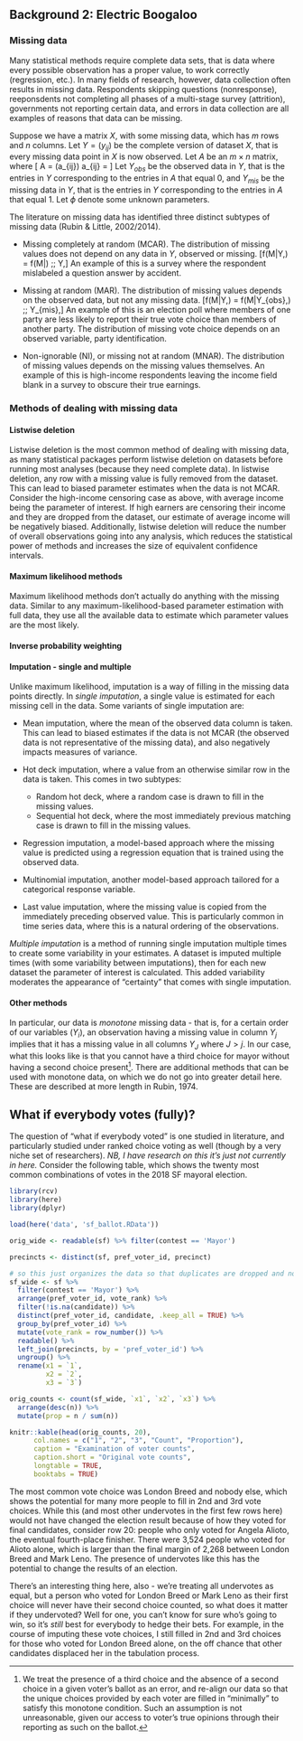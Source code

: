 ## Background 2: Electric Boogaloo

### Missing data

Many statistical methods require complete data sets, that is data where every possible observation has a proper value, to work correctly (regression, etc.). <!-- find better examples and a source for this --> In many fields of research, however, data collection often results in missing data. Respondents skipping questions (nonresponse), reeponsdents not completing all phases of a multi-stage survey (attrition), governments not reporting certain data, and errors in data collection are all examples of reasons that data can be missing.

Suppose we have a matrix $X$, with some missing data, which has $m$ rows and $n$ columns. Let $Y = (y_{ij})$ be the complete version of dataset $X$, that is every missing data point in $X$ is now observed. Let $A$ be an $m \times n$ matrix, where
\[
A = (a_{ij}) \text{, where } a_{ij} = \cases{1, \text{ when }x_{ij}\text{ is missing}\\
0, \text{ when }x_{ij}\text{ is not missing}}
\]
Let $Y_{obs}$ be the observed data in $Y$, that is the entries in $Y$ corresponding to the entries in $A$ that equal 0, and $Y_{mis}$ be the missing data in $Y$, that is the entries in $Y$ corresponding to the entries in $A$ that equal 1. Let $\phi$ denote some unknown parameters.

The literature on missing data has identified three distinct subtypes of missing data (Rubin & Little, 2002/2014).

- Missing completely at random (MCAR). The distribution of missing values does not depend on any data in $Y$, observed or missing. \[f(M|Y,\phi) = f(M|\phi) \;\forall\; Y,\phi\] An example of this is a survey where the respondent mislabeled a question answer by accident.

- Missing at random (MAR). The distribution of missing values depends on the observed data, but not any missing data. \[f(M|Y,\phi) = f(M|Y_{obs},\phi) \;\forall\; Y_{mis},\phi\] An example of this is an election poll where members of one party are less likely to report their true vote choice than members of another party. The distribution of missing vote choice depends on an observed variable, party identification.

- Non-ignorable (NI), or missing not at random (MNAR). The distribution of missing values depends on the missing values themselves. An example of this is high-income respondents leaving the income field blank in a survey to obscure their true earnings.

### Methods of dealing with missing data

#### Listwise deletion

Listwise deletion is the most common method of dealing with missing data, as many statistical packages perform listwise deletion on datasets before running most analyses (because they need complete data). In listwise deletion, any row with a missing value is fully removed from the dataset. This can lead to biased parameter estimates when the data is not MCAR. Consider the high-income censoring case as above, with average income being the parameter of interest. If high earners are censoring their income and they are dropped from the dataset, our estimate of average income will be negatively biased. Additionally, listwise deletion will reduce the number of overall observations going into any analysis, which reduces the statistical power of methods and increases the size of equivalent confidence intervals.

#### Maximum likelihood methods

Maximum likelihood methods don't actually do anything with the missing data. Similar to any maximum-likelihood-based parameter estimation with full data, they use all the available data to estimate which parameter values are the most likely.

#### Inverse probability weighting

#### Imputation - single and multiple

Unlike maximum likelihood, imputation is a way of filling in the missing data points directly. In *single imputation*, a single value is estimated for each missing cell in the data. Some variants of single imputation are:

- Mean imputation, where the mean of the observed data column is taken. This can lead to biased estimates if the data is not MCAR (the observed data is not representative of the missing data), and also negatively impacts measures of variance.

- Hot deck imputation, where a value from an otherwise similar row in the data is taken. This comes in two subtypes:
  + Random hot deck, where a random case is drawn to fill in the missing values.
  + Sequential hot deck, where the most immediately previous matching case is drawn to fill in the missing values.

- Regression imputation, a model-based approach where the missing value is predicted using a regression equation that is trained using the observed data.

- Multinomial imputation, another model-based approach tailored for a categorical response variable.

- Last value imputation, where the missing value is copied from the immediately preceding observed value. This is particularly common in time series data, where this is a natural ordering of the observations.

*Multiple imputation* is a method of running single imputation multiple times to create some variability in your estimates. A dataset is imputed multiple times (with some variability between imputations), then for each new dataset the parameter of interest is calculated. This added variability moderates the appearance of "certainty" that comes with single imputation.

#### Other methods

In particular, our data is *monotone* missing data - that is, for a certain order of our variables $(Y_i)$, an observation having a missing value in column $Y_j$ implies that it has a missing value in all columns $Y_J$ where $J > j$. In our case, what this looks like is that you cannot have a third choice for mayor without having a second choice present^[We treat the presence of a third choice and the absence of a second choice in a given voter's ballot as an error, and re-align our data so that the unique choices provided by each voter are filled in "minimally" to satisfy this monotone condition. Such an assumption is not unreasonable, given our access to voter's true opinions through their reporting as such on the ballot.]. There are additional methods that can be used with monotone data, on which we do not go into greater detail here. These are described at more length in Rubin, 1974.

## What if everybody votes (fully)?

The question of "what if everybody voted" is one studied in literature, and particularly studied under ranked choice voting as well (though by a very niche set of researchers). *NB, I have research on this it's just not currently in here.* Consider the following table, which shows the twenty most common combinations of votes in the 2018 SF mayoral election.

```r
library(rcv)
library(here)
library(dplyr)

load(here('data', 'sf_ballot.RData'))

orig_wide <- readable(sf) %>% filter(contest == 'Mayor')

precincts <- distinct(sf, pref_voter_id, precinct)

# so this just organizes the data so that duplicates are dropped and non-NAs moved to the front
sf_wide <- sf %>%
  filter(contest == 'Mayor') %>%
  arrange(pref_voter_id, vote_rank) %>%
  filter(!is.na(candidate)) %>%
  distinct(pref_voter_id, candidate, .keep_all = TRUE) %>%
  group_by(pref_voter_id) %>%
  mutate(vote_rank = row_number()) %>%
  readable() %>%
  left_join(precincts, by = 'pref_voter_id') %>%
  ungroup() %>%
  rename(x1 = `1`,
         x2 = `2`,
         x3 = `3`)

orig_counts <- count(sf_wide, `x1`, `x2`, `x3`) %>%
  arrange(desc(n)) %>%
  mutate(prop = n / sum(n))

knitr::kable(head(orig_counts, 20), 
      col.names = c("1", "2", "3", "Count", "Proportion"),
      caption = "Examination of voter counts",
      caption.short = "Original vote counts",
      longtable = TRUE,
      booktabs = TRUE)
```

The most common vote choice was London Breed and nobody else, which shows the potential for many more people to fill in 2nd and 3rd vote choices. While this (and most other undervotes in the first few rows here) would not have changed the election result because of how they voted for final candidates, consider row 20: people who only voted for Angela Alioto, the eventual fourth-place finisher. There were 3,524 people who voted for Alioto alone, which is larger than the final margin of 2,268 between London Breed and Mark Leno. The presence of undervotes like this has the potential to change the results of an election.

There's an interesting thing here, also - we're treating all undervotes as equal, but a person who voted for London Breed or Mark Leno as their first choice will never have their second choice counted, so what does it matter if they undervoted? Well for one, you can't know for sure who's going to win, so it's *still* best for everybody to hedge their bets. For example, in the course of imputing these vote choices, I still filled in 2nd and 3rd choices for those who voted for London Breed alone, on the off chance that other candidates displaced her in the tabulation process.